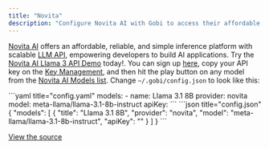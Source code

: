 ```yaml
---
title: "Novita"
description: "Configure Novita AI with Gobi to access their affordable and reliable inference platform for language models like Llama 3.1, offering scalable LLM API services"
---
```


[Novita AI](https://novita.ai?utm_source=github_gourmand&utm_medium=github_readme&utm_campaign=github_link) offers an affordable, reliable, and simple inference platform with scalable [LLM API](https://novita.ai/docs/model-api/reference/introduction.html), empowering developers to build AI applications. Try the [Novita AI Llama 3 API Demo](https://novita.ai/model-api/product/llm-api/playground/meta-llama-llama-3.1-70b-instruct?utm_source=github_gourmand&utm_medium=github_readme&utm_campaign=github_link) today!. You can sign up [here](https://novita.ai/user/login?&redirect=/&utm_source=github_gourmand&utm_medium=github_readme&utm_campaign=github_link), copy your API key on the [Key Management](https://novita.ai/settings/key-management?utm_source=github_gourmand&utm_medium=github_readme&utm_campaign=github_link), and then hit the play button on any model from the [Novita AI Models list](https://novita.ai/llm-api?utm_source=github_gourmand&utm_medium=github_readme&utm_campaign=github_link). Change `~/.gobi/config.json` to look like this:

<Tabs>
  <Tab title="YAML">
  ```yaml title="config.yaml"
  models:
    - name: Llama 3.1 8B
      provider: novita
      model: meta-llama/llama-3.1-8b-instruct
      apiKey: <YOUR_NOVITA_API_KEY>
  ```
  </Tab>
  <Tab title="JSON">
  ```json title="config.json"
  {
    "models": [
      {
        "title": "Llama 3.1 8B",
        "provider": "novita",
        "model": "meta-llama/llama-3.1-8b-instruct",
        "apiKey": "<YOUR_NOVITA_API_KEY>"
      }
    ]
  }
  ```
  </Tab>
</Tabs>

[View the source](https://github.com/gourmand/gobi/blob/main/core/llm/llms/Novita.ts)
